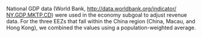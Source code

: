 National GDP data (World Bank, [http://data.worldbank.org/indicator/ NY.GDP.MKTP.CD](http://data.worldbank.org/indicator/ NY.GDP.MKTP.CD)) were used in the economy subgoal to adjust revenue data. For the three EEZs that fall within the China region (China, Macau, and Hong Kong), we combined the values using a population-weighted average.